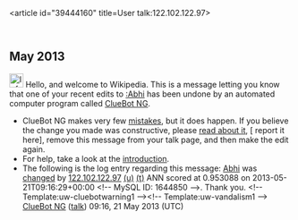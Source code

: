 <article id="39444160" title=User talk:122.102.122.97>
	<talkpage id="39444160" title="User talk:122.102.122.97">


== May 2013 ==
[[Image:Information.svg|left|25px|alt=|link=]] Hello, and welcome to Wikipedia. This is a message letting you know that one of your recent edits to [[:Abhi]] has been undone by an automated computer program called [[User:ClueBot NG|ClueBot NG]].
{{clear}}
* ClueBot NG makes very few [[User:ClueBot NG#Information About False Positives|mistakes]], but it does happen. If you believe the change you made was constructive, please [[User:ClueBot NG#Information About False Positives|read about it]], [{{User:ClueBot NG/Warnings/FPReport|1644850}} report it here], remove this message from your talk page, and then make the edit again.
* For help, take a look at the [[Wikipedia:Introduction|introduction]].
* The following is the log entry regarding this message: [[Abhi]] was [http://en.wikipedia.org/w/index.php?title=Abhi&amp;diff=556077208&amp;oldid=544958986 changed] by [[Special:Contributions/122.102.122.97|122.102.122.97]] [[User:122.102.122.97|(u)]] [[User talk:122.102.122.97|(t)]] ANN scored at 0.953088 on 2013-05-21T09:16:29+00:00 &lt;!-- MySQL ID: 1644850 --&gt;. Thank you. &lt;!-- Template:uw-cluebotwarning1 --&gt;&lt;!-- Template:uw-vandalism1 --&gt; [[User:ClueBot NG|ClueBot NG]] ([[User talk:ClueBot NG|talk]]) 09:16, 21 May 2013 (UTC)
	</talkpage>
</article>